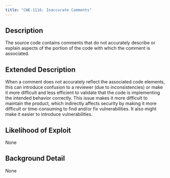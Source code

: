 ```yaml
---
title: "CWE-1116: Inaccurate Comments"
---
```


## Description
The source code contains comments that do not accurately
					describe or explain aspects of the portion of the code with which the comment is
					associated.

## Extended Description
When a comment does not accurately reflect the associated code elements, this can introduce confusion to a reviewer (due to inconsistencies) or make it more difficult and less efficient to validate that the code is implementing the intended behavior correctly.
This issue makes it more difficult to maintain the product, which indirectly affects security by making it more difficult or time-consuming to find and/or fix vulnerabilities.  It also might make it easier to introduce vulnerabilities.

## Likelihood of Exploit
None

## Background Detail
None
        